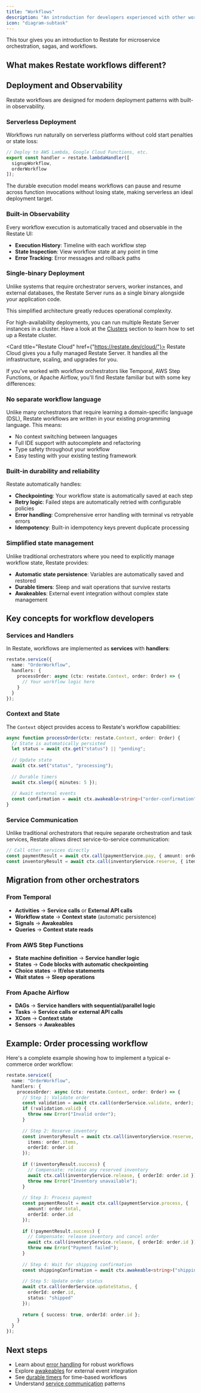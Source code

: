 ```yaml
---
title: "Workflows"
description: "An introduction for developers experienced with other workflow orchestrators."
icon: "diagram-subtask"
---
```


This tour gives you an introduction to Restate for microservice orchestration, sagas, and workflows.

## What makes Restate workflows different?



## Deployment and Observability

Restate workflows are designed for modern deployment patterns with built-in observability.

### Serverless Deployment

Workflows run naturally on serverless platforms without cold start penalties or state loss:

```typescript
// Deploy to AWS Lambda, Google Cloud Functions, etc.
export const handler = restate.lambdaHandler([
  signupWorkflow,
  orderWorkflow
]);
```

The durable execution model means workflows can pause and resume across function invocations without losing state, making serverless an ideal deployment target.

### Built-in Observability

Every workflow execution is automatically traced and observable in the Restate UI:

- **Execution History**: Timeline with each workflow step
- **State Inspection**: View workflow state at any point in time
- **Error Tracking**: Error messages and rollback paths

### Single-binary Deployment

Unlike systems that require orchestrator servers, worker instances, and external databases, the Restate Server runs as a single binary alongside your application code.

This simplified architecture greatly reduces operational complexity.

For high-availability deployments, you can run multiple Restate Server instances in a cluster.
Have a look at the [Clusters](/deploy/server/cluster) section to learn how to set up a Restate cluster.

<Card title="Restate Cloud" href={"https://restate.dev/cloud/"}>
    Restate Cloud gives you a fully managed Restate Server.
    It handles all the infrastructure, scaling, and upgrades for you.
</Card>


If you've worked with workflow orchestrators like Temporal, AWS Step Functions, or Apache Airflow, you'll find Restate familiar but with some key differences:

### **No separate workflow language**
Unlike many orchestrators that require learning a domain-specific language (DSL), Restate workflows are written in your existing programming language. This means:
- No context switching between languages
- Full IDE support with autocomplete and refactoring
- Type safety throughout your workflow
- Easy testing with your existing testing framework

### **Built-in durability and reliability**
Restate automatically handles:
- **Checkpointing**: Your workflow state is automatically saved at each step
- **Retry logic**: Failed steps are automatically retried with configurable policies
- **Error handling**: Comprehensive error handling with terminal vs retryable errors
- **Idempotency**: Built-in idempotency keys prevent duplicate processing

### **Simplified state management**
Unlike traditional orchestrators where you need to explicitly manage workflow state, Restate provides:
- **Automatic state persistence**: Variables are automatically saved and restored
- **Durable timers**: Sleep and wait operations that survive restarts
- **Awakeables**: External event integration without complex state management

## Key concepts for workflow developers

### Services and Handlers
In Restate, workflows are implemented as **services** with **handlers**:

```ts
restate.service({
  name: "OrderWorkflow",
  handlers: {
    processOrder: async (ctx: restate.Context, order: Order) => {
      // Your workflow logic here
    }
  }
});
```

### Context and State
The `Context` object provides access to Restate's workflow capabilities:

```ts
async function processOrder(ctx: restate.Context, order: Order) {
  // State is automatically persisted
  let status = await ctx.get("status") || "pending";
  
  // Update state
  await ctx.set("status", "processing");
  
  // Durable timers
  await ctx.sleep({ minutes: 5 });
  
  // Await external events
  const confirmation = await ctx.awakeable<string>("order-confirmation");
}
```

### Service Communication
Unlike traditional orchestrators that require separate orchestration and task services, Restate allows direct service-to-service communication:

```ts
// Call other services directly
const paymentResult = await ctx.call(paymentService.pay, { amount: order.total });
const inventoryResult = await ctx.call(inventoryService.reserve, { items: order.items });
```

## Migration from other orchestrators

### From Temporal
- **Activities** → **Service calls** or **External API calls**
- **Workflow state** → **Context state** (automatic persistence)
- **Signals** → **Awakeables**
- **Queries** → **Context state reads**

### From AWS Step Functions
- **State machine definition** → **Service handler logic**
- **States** → **Code blocks with automatic checkpointing**
- **Choice states** → **If/else statements**
- **Wait states** → **Sleep operations**

### From Apache Airflow
- **DAGs** → **Service handlers with sequential/parallel logic**
- **Tasks** → **Service calls or external API calls**
- **XCom** → **Context state**
- **Sensors** → **Awakeables**

## Example: Order processing workflow

Here's a complete example showing how to implement a typical e-commerce order workflow:

```ts
restate.service({
  name: "OrderWorkflow",
  handlers: {
    processOrder: async (ctx: restate.Context, order: Order) => {
      // Step 1: Validate order
      const validation = await ctx.call(orderService.validate, order);
      if (!validation.valid) {
        throw new Error("Invalid order");
      }
      
      // Step 2: Reserve inventory
      const inventoryResult = await ctx.call(inventoryService.reserve, {
        items: order.items,
        orderId: order.id
      });
      
      if (!inventoryResult.success) {
        // Compensate: release any reserved inventory
        await ctx.call(inventoryService.release, { orderId: order.id });
        throw new Error("Inventory unavailable");
      }
      
      // Step 3: Process payment
      const paymentResult = await ctx.call(paymentService.process, {
        amount: order.total,
        orderId: order.id
      });
      
      if (!paymentResult.success) {
        // Compensate: release inventory and cancel order
        await ctx.call(inventoryService.release, { orderId: order.id });
        throw new Error("Payment failed");
      }
      
      // Step 4: Wait for shipping confirmation
      const shippingConfirmation = await ctx.awakeable<string>("shipping-confirmation");
      
      // Step 5: Update order status
      await ctx.call(orderService.updateStatus, {
        orderId: order.id,
        status: "shipped"
      });
      
      return { success: true, orderId: order.id };
    }
  }
});
```

## Next steps

- Learn about [error handling](/develop/ts/error-handling) for robust workflows
- Explore [awakeables](/develop/ts/awakeables) for external event integration
- See [durable timers](/develop/ts/durable-timers) for time-based workflows
- Understand [service communication](/develop/ts/service-communication) patterns